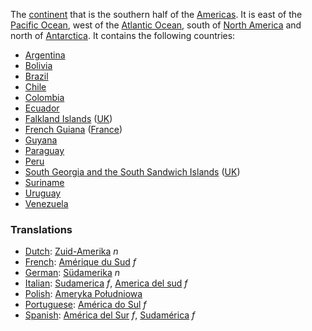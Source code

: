 The [[continent]] that is the southern half of the [[Americas]].  It is east of the [[Pacific Ocean]], west of the [[Atlantic Ocean]], south of [[North America]] and north of [[Antarctica]].  It contains the following countries:

* [[Argentina]]
* [[Bolivia]]
* [[Brazil]]
* [[Chile]]
* [[Colombia]]
* [[Ecuador]]
* [[Falkland Islands]] ([[UK]])
* [[French Guiana]] ([[France]])
* [[Guyana]]
* [[Paraguay]]
* [[Peru]]
* [[South Georgia and the South Sandwich Islands]] ([[UK]])
* [[Suriname]]
* [[Uruguay]]
* [[Venezuela]]

=== Translations ===
*[[Dutch]]: [[Zuid-Amerika]] ''n''
*[[French]]: [[Amérique du Sud]] ''f''
*[[German]]: [[Südamerika]] ''n''
*[[Italian]]: [[Sudamerica]] ''f'', [[America del sud]] ''f''
*[[Polish]]: [[Ameryka Południowa]]
*[[Portuguese]]: [[América do Sul]] ''f''
*[[Spanish]]: [[América del Sur]] ''f'', [[Sudamérica]] ''f''
